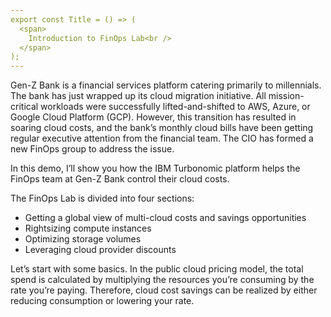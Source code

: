 ```yaml
---
export const Title = () => (
  <span>
    Introduction to FinOps Lab<br />
  </span>
);
---
```


Gen-Z Bank is a financial services platform catering primarily to millennials. The bank has just wrapped up its cloud migration initiative. All mission-critical workloads were successfully lifted-and-shifted to AWS, Azure, or Google Cloud Platform (GCP). However, this transition has resulted in soaring cloud costs, and the bank’s monthly cloud bills have been getting regular executive attention from the financial team. The CIO has formed a new FinOps group to address the issue.

In this demo, I’ll show you how the IBM Turbonomic platform helps the FinOps team at Gen-Z Bank control their cloud costs.

The FinOps Lab is divided into four sections:

- Getting a global view of multi-cloud costs and savings opportunities
- Rightsizing compute instances
- Optimizing storage volumes
- Leveraging cloud provider discounts

Let’s start with some basics. In the public cloud pricing model, the total spend is calculated by multiplying the resources you’re consuming by the rate you’re paying. Therefore, cloud cost savings can be realized by either reducing consumption or lowering your rate.

